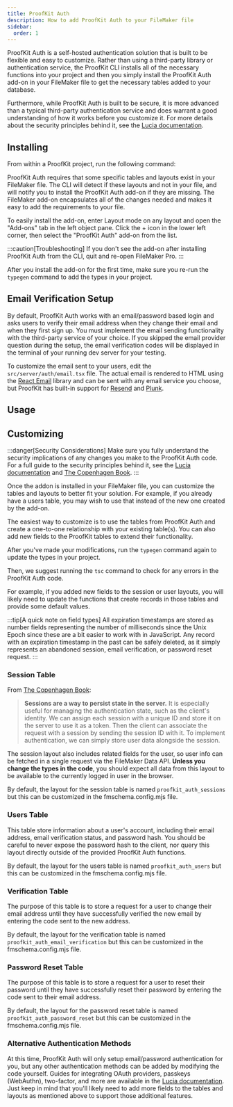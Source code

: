 ```yaml
---
title: ProofKit Auth
description: How to add ProofKit Auth to your FileMaker file
sidebar:
  order: 1
---
```



ProofKit Auth is a self-hosted authentication solution that is built to be flexible and easy to customize. Rather than using a third-party library or authentication service, the ProofKit CLI installs all of the necessary functions into your project and then you simply install the ProofKit Auth add-on in your FileMaker file to get the necessary tables added to your database.

Furthermore, while ProofKit Auth is built to be secure, it is more advanced than a typical third-party authentication service and does warrant a good understanding of how it works before you customize it. For more details about the security principles behind it, see the [Lucia documentation](https://lucia-auth.com/).

## Installing

From within a ProofKit project, run the following command:

<CliCommand command="proofkit add auth --type=proofkit" frame="none" />

ProofKit Auth requires that some specific tables and layouts exist in your FileMaker file. The CLI will detect if these layouts and not in your file, and will notify you to install the ProofKit Auth add-on if they are missing. The FileMaker add-on encapsulates all of the changes needed and makes it easy to add the requirements to your file.

To easily install the add-on, enter Layout mode on any layout and open the "Add-ons" tab in the left object pane. Click the + icon in the lower left corner, then select the "ProofKit Auth" add-on from the list.

:::caution[Troubleshooting]
If you don't see the add-on after installing ProofKit Auth from the CLI, quit and re-open FileMaker Pro.
:::

After you install the add-on for the first time, make sure you re-run the `typegen` command to add the types in your project.

<CliCommand command="typegen" frame="none" />

## Email Verification Setup

By default, ProofKit Auth works with an email/password based login and asks users to verify their email address when they change their email and when they first sign up. You must implement the email sending functionality with the third-party service of your choice. If you skipped the email provider question during the setup, the email verification codes will be displayed in the terminal of your running dev server for your testing.

To customize the email sent to your users, edit the `src/server/auth/email.tsx` file. The actual email is rendered to HTML using the [React Email](https://react.email/docs/introduction) library and can be sent with any email service you choose, but ProofKit has built-in support for [Resend](https://resend.com/) and [Plunk](https://www.useplunk.com/).

## Usage

## Customizing

:::danger[Security Considerations]
Make sure you fully understand the security implications of any changes you make to the ProofKit Auth code. For a full guide to the security principles behind it, see the [Lucia documentation](https://lucia-auth.com/) and [The Copenhagen Book](https://thecopenhagenbook.com/).
:::

Once the addon is installed in your FileMaker file, you can customize the tables and layouts to better fit your solution. For example, if you already have a users table, you may wish to use that instead of the new one created by the add-on.

The easiest way to customize is to use the tables from ProofKit Auth and create a one-to-one relationship with your existing table(s). You can also add new fields to the ProofKit tables to extend their functionality.

After you've made your modifications, run the `typegen` command again to update the types in your project.

<CliCommand command="typegen" frame="none" />

Then, we suggest running the `tsc` command to check for any errors in the ProofKit Auth code.

<CliCommand command="tsc" frame="none" />

For example, if you added new fields to the session or user layouts, you will likely need to update the functions that create records in those tables and provide some default values.

:::tip[A quick note on field types]
All expiration timestamps are stored as number fields representing the number of milliseconds since the Unix Epoch since these are a bit easier to work with in JavaScript. Any record with an expiration timestamp in the past can be safely deleted, as it simply represents an abandoned session, email verification, or password reset request.
:::

### Session Table

From [The Copenhagen Book](https://thecopenhagenbook.com/sessions):

> **Sessions are a way to persist state in the server.** It is especially useful for managing the authentication state, such as the client's identity. We can assign each session with a unique ID and store it on the server to use it as a token. Then the client can associate the request with a session by sending the session ID with it. To implement authentication, we can simply store user data alongside the session.

The session layout also includes related fields for the user, so user info can be fetched in a single request via the FileMaker Data API. **Unless you change the types in the code**, you should expect all data from this layout to be available to the currently logged in user in the browser.

By default, the layout for the session table is named `proofkit_auth_sessions` but this can be customized in the fmschema.config.mjs file.

### Users Table

This table store information about a user's account, including their email address, email verification status, and password hash. You should be careful to never expose the password hash to the client, nor query this layout directly outside of the provided ProofKit Auth functions.

By default, the layout for the users table is named `proofkit_auth_users` but this can be customized in the fmschema.config.mjs file.

### Verification Table

The purpose of this table is to store a request for a user to change their email address until they have successfully verified the new email by entering the code sent to the new address.

By default, the layout for the verification table is named `proofkit_auth_email_verification` but this can be customized in the fmschema.config.mjs file.

### Password Reset Table

The purpose of this table is to store a request for a user to reset their password until they have successfully reset their password by entering the code sent to their email address.

By default, the layout for the password reset table is named `proofkit_auth_password_reset` but this can be customized in the fmschema.config.mjs file.

### Alternative Authentication Methods

At this time, ProofKit Auth will only setup email/password authentication for you, but any other authentication methods can be added by modifying the code yourself. Guides for integrating OAuth providers, passkeys (WebAuthn), two-factor, and more are available in the [Lucia documentation](https://lucia-auth.com/). Just keep in mind that you'll likely need to add more fields to the tables and layouts as mentioned above to support those additional features.
